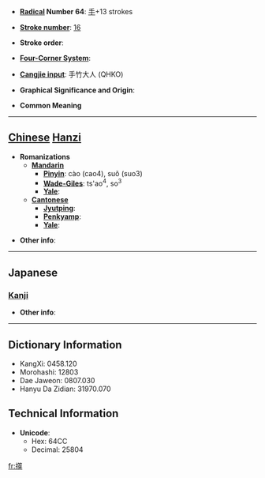 * '''[[Wiktionary:Chinese radical index| Radical]] Number 64''': [[Wiktionary:Chinese radical index 手|手]]+13 strokes

* '''[[Wiktionary:Chinese total strokes index|Stroke number]]''': [[Wiktionary:Chinese total strokes index 16|16]]

* '''Stroke order''': 

* '''[[Wiktionary:Chinese four corner index|Four-Corner System]]''': 

* '''[[Wiktionary:Chinese Cangjie index|Cangjie input]]''': 手竹大人 (QHKO)

* '''Graphical Significance and Origin''': 

* '''Common Meaning'''

----

== [[Chinese]] [[Hanzi]] ==

* '''Romanizations'''
** '''[[Mandarin]]'''
*** '''[[Pinyin]]''': cào (cao4), suǒ (suo3)
*** '''[[Wade-Giles]]''': ts'ao<sup>4</sup>, so<sup>3</sup>
*** '''[[Yale]]''': 
** '''[[Cantonese]]'''
*** '''[[Jyutping]]''':
*** '''[[Penkyamp]]''': 
*** '''[[Yale]]''': 

* '''Other info''': 

----

==Japanese==
===[[Kanji]]===
{{kanji|on readings=[[さく]] (saku), [[ちゃく]] (chaku)
|kun readings=[[もちざお]] (mochizao)
}}

* '''Other info''':  

----

== Dictionary Information ==

* KangXi: 0458.120
* Morohashi: 12803
* Dae Jaweon: 0807.030
* Hanyu Da Zidian: 31970.070

== Technical Information ==

* '''Unicode''':
** Hex: 64CC
** Decimal: 25804

[[fr:擌]]